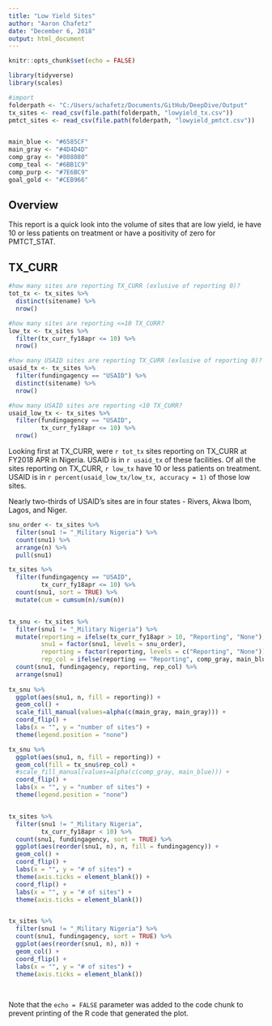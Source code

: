 ```yaml
---
title: "Low Yield Sites"
author: "Aaron Chafetz"
date: "December 6, 2018"
output: html_document
---
```


```r
knitr::opts_chunk$set(echo = FALSE)

library(tidyverse)
library(scales)

#import
folderpath <- "C:/Users/achafetz/Documents/GitHub/DeepDive/Output"
tx_sites <- read_csv(file.path(folderpath, "lowyield_tx.csv"))
pmtct_sites <- read_csv(file.path(folderpath, "lowyield_pmtct.csv"))


main_blue <- "#6585CF"
main_gray <- "#4D4D4D"
comp_gray <- "#808080"
comp_teal <- "#6BB1C9"
comp_purp <- "#7E6BC9"
goal_gold <- "#CEB966"

```

## Overview

This report is a quick look into the volume of sites that are low yield, ie have 10 or less patients on treatment or have a positivity of zero for PMTCT_STAT.

## TX_CURR

```r
#how many sites are reporting TX_CURR (exlusive of reporting 0)?
tot_tx <- tx_sites %>%
  distinct(sitename) %>% 
  nrow()

#how many sites are reporting <=10 TX_CURR?
low_tx <- tx_sites %>% 
  filter(tx_curr_fy18apr <= 10) %>% 
  nrow()

#how many USAID sites are reporting TX_CURR (exlusive of reporting 0)?
usaid_tx <- tx_sites %>%
  filter(fundingagency == "USAID") %>% 
  distinct(sitename) %>% 
  nrow()

#how many USAID sites are reporting <10 TX_CURR?
usaid_low_tx <- tx_sites %>% 
  filter(fundingagency == "USAID",
         tx_curr_fy18apr <= 10) %>% 
  nrow()

```

Looking first at TX_CURR, were `r tot_tx` sites reporting on TX_CURR at FY2018 APR in Nigeria. USAID is in `r usaid_tx` of these facilities. Of all the sites reporting on TX_CURR, `r low_tx` have 10 or less patients on treatment. USAID is in  `r percent(usaid_low_tx/low_tx, accuracy = 1)` of those low sites.

Nearly two-thirds of USAID's sites are in four states - Rivers, Akwa Ibom, Lagos, and Niger.

```r

snu_order <- tx_sites %>% 
  filter(snu1 != "_Military Nigeria") %>% 
  count(snu1) %>% 
  arrange(n) %>% 
  pull(snu1)

tx_sites %>% 
  filter(fundingagency == "USAID",
         tx_curr_fy18apr <= 10) %>% 
  count(snu1, sort = TRUE) %>% 
  mutate(cum = cumsum(n)/sum(n))


tx_snu <- tx_sites %>% 
  filter(snu1 != "_Military Nigeria") %>% 
  mutate(reporting = ifelse(tx_curr_fy18apr > 10, "Reporting", "None"),
         snu1 = factor(snu1, levels = snu_order),
         reporting = factor(reporting, levels = c("Reporting", "None")),
         rep_col = ifelse(reporting == "Reporting", comp_gray, main_blue)) %>% 
  count(snu1, fundingagency, reporting, rep_col) %>% 
  arrange(snu1)
  
tx_snu %>% 
  ggplot(aes(snu1, n, fill = reporting)) +
  geom_col() +
  scale_fill_manual(values=alpha(c(main_gray, main_gray))) +
  coord_flip() +
  labs(x = "", y = "number of sites") +
  theme(legend.position = "none")

tx_snu %>% 
  ggplot(aes(snu1, n, fill = reporting)) +
  geom_col(fill = tx_snu$rep_col) +
  #scale_fill_manual(values=alpha(c(comp_gray, main_blue))) +
  coord_flip() +
  labs(x = "", y = "number of sites") +
  theme(legend.position = "none")


tx_sites %>% 
  filter(snu1 != "_Military Nigeria",
         tx_curr_fy18apr < 10) %>% 
  count(snu1, fundingagency, sort = TRUE) %>% 
  ggplot(aes(reorder(snu1, n), n, fill = fundingagency)) +
  geom_col() + 
  coord_flip() +
  labs(x = "", y = "# of sites") +
  theme(axis.ticks = element_blank()) +
  coord_flip() +
  labs(x = "", y = "# of sites") +
  theme(axis.ticks = element_blank())


tx_sites %>% 
  filter(snu1 != "_Military Nigeria") %>% 
  count(snu1, fundingagency, sort = TRUE) %>% 
  ggplot(aes(reorder(snu1, n), n)) +
  geom_col() + 
  coord_flip() +
  labs(x = "", y = "# of sites") +
  theme(axis.ticks = element_blank())
  
  

```

Note that the `echo = FALSE` parameter was added to the code chunk to prevent printing of the R code that generated the plot.
